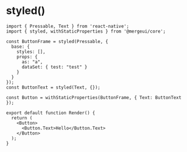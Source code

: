 
# styled()

```tsx
import { Pressable, Text } from 'react-native';
import { styled, withStaticProperties } from '@mergeui/core';

const ButtonFrame = styled(Pressable, {
  base: {
    styles: [],
    props: {
      as: "a",
      dataSet: { test: "test" }
    }
  }
});
const ButtonText = styled(Text, {});

const Button = withStaticProperties(ButtonFrame, { Text: ButtonText });

export default function Render() {
  return (
    <Button>
      <Button.Text>Hello</Button.Text>
    </Button>
  );
}
```
